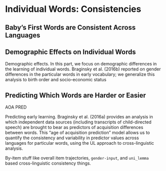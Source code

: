# Individual Words: Consistencies {#items}

## Baby's First Words are Consistent Across Languages

## Demographic Effects on Individual Words

Demographic effects. In this part, we focus on demographic differences in the learning of individual words. Braginsky et al. (2016b) reported on gender differences in the particular words in early vocabulary; we generalize this analysis to birth order and socio-economic status



## Predicting Which Words are Harder or Easier

AOA PRED

Predicting early learning. Braginsky et al. (2016a) provides an analysis in which independent data sources (including transcripts of child-directed speech) are brought to bear as predictors of acquisition differences between words. This “age of acquisition prediction” model allows us to quantify the consistency and variability in predictor values across languages for particular words, using the UL approach to cross-linguistic analysis. 

By-item stuff like overall item trajectories, `gender-input`, and `uni_lemma` based cross-linguistic consistency things.
